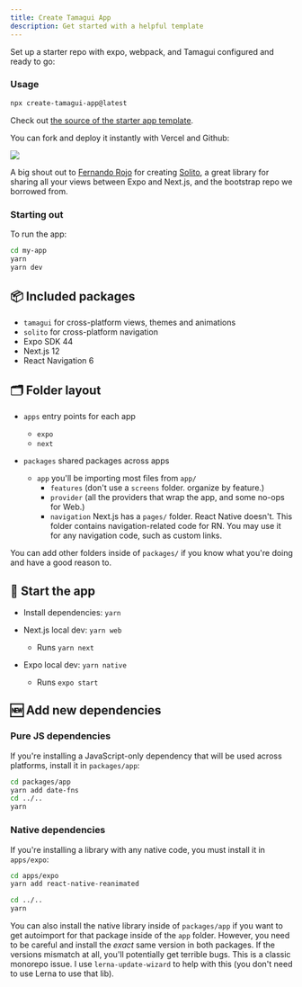 ```yaml
---
title: Create Tamagui App
description: Get started with a helpful template
---
```


Set up a starter repo with expo, webpack, and Tamagui configured and ready to go:

### Usage

```bash
npx create-tamagui-app@latest
```

Check out [the source of the starter app template](https://github.com/tamagui/starters).

You can fork and deploy it instantly with Vercel and Github:

<XStack my="$4" jc="center">
  <a
    href="https://vercel.com/new/clone?repository-url=https%3A%2F%2Fgithub.com%2Ftamagui%2Fstarters&env=ENABLE_ROOT_PATH_BUILD_CACHE&root-directory=apps/next-expo-solito&envDescription=Set%20this%20environment%20variable%20to%201%20for%20Turborepo%20to%20cache%20your%20node_modules.&envLink=https%3A%2F%2Ftwitter.com%2Fjaredpalmer%2Fstatus%2F1488954563533189124&project-name=tamagui-app&repo-name=tamagui-app&demo-title=Tamagui%20App%20%E2%9A%A1%EF%B8%8F&demo-description=Tamagui%20React%20Native%20%2B%20Next.js%20starter&demo-url=https%3A%2F%2Ftamagui.dev%2Fstarter&demo-image=https%3A%2F%2Ftamagui.dev%2Fblog%2Fintroducing-tamagui%2Fhero.png"
    target="_blank"
    alt="Deploy with Vercel"
  >
    <img src="https://vercel.com/button" />
  </a>
</XStack>

A big shout out to [Fernando Rojo](https://twitter.com/fernandotherojo) for creating [Solito](https://solito.dev), a great library for sharing all your views between Expo and Next.js, and the bootstrap repo we borrowed from.

### Starting out

To run the app:

```bash
cd my-app
yarn
yarn dev
```

## 📦 Included packages

- `tamagui` for cross-platform views, themes and animations
- `solito` for cross-platform navigation
- Expo SDK 44
- Next.js 12
- React Navigation 6

## 🗂 Folder layout

- `apps` entry points for each app

  - `expo`
  - `next`

- `packages` shared packages across apps
  - `app` you'll be importing most files from `app/`
    - `features` (don't use a `screens` folder. organize by feature.)
    - `provider` (all the providers that wrap the app, and some no-ops for Web.)
    - `navigation` Next.js has a `pages/` folder. React Native doesn't. This folder contains navigation-related code for RN. You may use it for any navigation code, such as custom links.

You can add other folders inside of `packages/` if you know what you're doing and have a good reason to.

## 🏁 Start the app

- Install dependencies: `yarn`

- Next.js local dev: `yarn web`
  - Runs `yarn next`
- Expo local dev: `yarn native`
  - Runs `expo start`

## 🆕 Add new dependencies

### Pure JS dependencies

If you're installing a JavaScript-only dependency that will be used across platforms, install it in `packages/app`:

```bash
cd packages/app
yarn add date-fns
cd ../..
yarn
```

### Native dependencies

If you're installing a library with any native code, you must install it in `apps/expo`:

```bash
cd apps/expo
yarn add react-native-reanimated

cd ../..
yarn
```

You can also install the native library inside of `packages/app` if you want to get autoimport for that package inside of the `app` folder. However, you need to be careful and install the _exact_ same version in both packages. If the versions mismatch at all, you'll potentially get terrible bugs. This is a classic monorepo issue. I use `lerna-update-wizard` to help with this (you don't need to use Lerna to use that lib).
